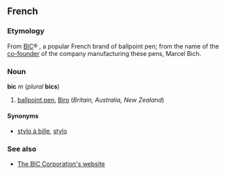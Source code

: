 ==French==
===Etymology===
From [[w:BIC_Corporation|BIC]]&reg;<!--note: the brand name is all in capitals-->, a popular French brand of ballpoint pen; from the name of the [[co-founder]] of the company manufacturing these pens, Marcel Bich.

===Noun===
'''bic''' ''m'' (''plural'' '''bics''')

#[[ballpoint pen]], [[Biro]] (''Britain, Australia, New Zealand'')

====Synonyms====
*[[stylo à bille]], [[stylo]]

===See also===
*[http://www.bicworld.com/inter_en/index.asp The BIC Corporation's website]